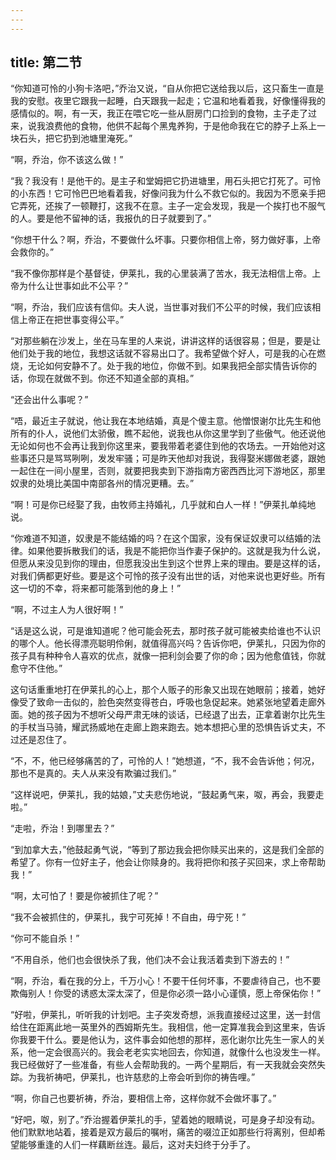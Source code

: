 ```yaml
---
---
---
```

title: 第二节
---




“你知道可怜的小狗卡洛吧，”乔治又说，“自从你把它送给我以后，这只畜生一直是我的安慰。夜里它跟我一起睡，白天跟我一起走；它温和地看着我，好像懂得我的感情似的。啊，有一天，我正在喂它吃一些从厨房门口捡到的食物，主子走了过来，说我浪费他的食物，他供不起每个黑鬼养狗，于是他命我在它的脖子上系上一块石头，把它扔到池塘里淹死。”

“啊，乔治，你不该这么做！”

“我？我没有！是他干的。是主子和堂姆把它扔进塘里，用石头把它打死了。可怜的小东西！它可怜巴巴地看着我，好像问我为什么不救它似的。我因为不愿亲手把它弄死，还挨了一顿鞭打，这我不在意。主子一定会发现，我是一个挨打也不服气的人。要是他不留神的话，我报仇的日子就要到了。”

“你想干什么？啊，乔治，不要做什么坏事。只要你相信上帝，努力做好事，上帝会救你的。”

“我不像你那样是个基督徒，伊莱扎，我的心里装满了苦水，我无法相信上帝。上帝为什么让世事如此不公平？”

“啊，乔治，我们应该有信仰。夫人说，当世事对我们不公平的时候，我们应该相信上帝正在把世事变得公平。”

“对那些躺在沙发上，坐在马车里的人来说，讲讲这样的话很容易；但是，要是让他们处于我的地位，我想这话就不容易出口了。我希望做个好人，可是我的心在燃烧，无论如何安静不了。处于我的地位，你做不到。如果我把全部实情告诉你的话，你现在就做不到。你还不知道全部的真相。”

“还会出什么事呢？”

“唔，最近主子就说，他让我在本地结婚，真是个傻主意。他憎恨谢尔比先生和他所有的仆人，说他们太骄傲，瞧不起他，说我也从你这里学到了些傲气。他还说他无论如何也不会再让我到你这里来，要我带着老婆住到他的农场去。一开始他对这些事还只是骂骂咧咧，发发牢骚；可是昨天他却对我说，我得娶米娜做老婆，跟她一起住在一间小屋里，否则，就要把我卖到下游指南方密西西比河下游地区，那里奴隶的处境比美国中南部各州的情况更糟。去。”

“啊！可是你已经娶了我，由牧师主持婚礼，几乎就和白人一样！”伊莱扎单纯地说。

“你难道不知道，奴隶是不能结婚的吗？在这个国家，没有保证奴隶可以结婚的法律。如果他要拆散我们的话，我是不能把你当作妻子保护的。这就是我为什么说，但愿从来没见到你的理由，但愿我没出生到这个世界上来的理由。要是这样的话，对我们俩都更好些。要是这个可怜的孩子没有出世的话，对他来说也更好些。所有这一切的不幸，将来都可能落到他的身上！”

“啊，不过主人为人很好啊！”

“话是这么说，可是谁知道呢？他可能会死去，那时孩子就可能被卖给谁也不认识的哪个人。他长得漂亮聪明伶俐，就值得高兴吗？告诉你吧，伊莱扎，只因为你的孩子具有种种令人喜欢的优点，就像一把利剑会要了你的命；因为他愈值钱，你就愈守不住他。”

这句话重重地打在伊莱扎的心上，那个人贩子的形象又出现在她眼前；接着，她好像受了致命一击似的，脸色突然变得苍白，呼吸也急促起来。她紧张地望着走廊外面。她的孩子因为不想听父母严肃无味的谈话，已经退了出去，正拿着谢尔比先生的手杖当马骑，耀武扬威地在走廊上跑来跑去。她本想把心里的恐惧告诉丈夫，不过还是忍住了。

“不，不，他已经够痛苦的了，可怜的人！”她想道，“不，我不会告诉他；何况，那也不是真的。夫人从来没有欺骗过我们。”

“这样说吧，伊莱扎，我的姑娘，”丈夫悲伤地说，“鼓起勇气来，呶，再会，我要走啦。”

“走啦，乔治！到哪里去？”

“到加拿大去，”他鼓起勇气说，“等到了那边我会把你赎买出来的，这是我们全部的希望了。你有一位好主子，他会让你赎身的。我将把你和孩子买回来，求上帝帮助我！”

“啊，太可怕了！要是你被抓住了呢？”

“我不会被抓住的，伊莱扎，我宁可死掉！不自由，毋宁死！”

“你可不能自杀！”

“不用自杀，他们也会很快杀了我，他们决不会让我活着卖到下游去的！”

“啊，乔治，看在我的分上，千万小心！不要干任何坏事，不要虐待自己，也不要欺侮别人！你受的诱惑太深太深了，但是你必须一路小心谨慎，愿上帝保佑你！”

“好啦，伊莱扎，听听我的计划吧。主子突发奇想，派我直接经过这里，送一封信给住在距离此地一英里外的西姆斯先生。我相信，他一定算准我会到这里来，告诉你我要干什么。要是他认为，这件事会如他想的那样，恶化谢尔比先生一家人的关系，他一定会很高兴的。我会老老实实地回去，你知道，就像什么也没发生一样。我已经做好了一些准备，有些人会帮助我的。一两个星期后，有一天我就会突然失踪。为我祈祷吧，伊莱扎，也许慈悲的上帝会听到你的祷告哩。”

“啊，你自己也要祈祷，乔治，要相信上帝，这样你就不会做坏事了。”

“好吧，呶，别了。”乔治握着伊莱扎的手，望着她的眼睛说，可是身子却没有动。他们默默地站着，接着是双方最后的嘱咐，痛苦的啜泣正如那些行将离别，但却希望能够重逢的人们一样藕断丝连。最后，这对夫妇终于分手了。